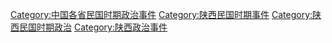 [[Category:中国各省民国时期政治事件|Category:中国各省民国时期政治事件]]
[[Category:陕西民国时期事件|Category:陕西民国时期事件]]
[[Category:陕西民国时期政治|Category:陕西民国时期政治]]
[[Category:陕西政治事件|Category:陕西政治事件]]